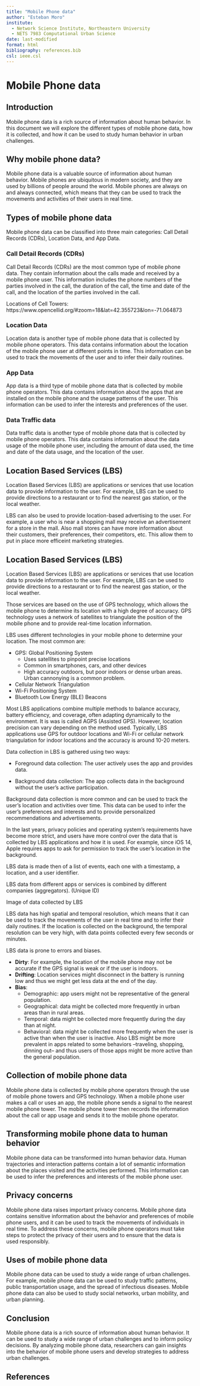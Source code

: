 ```yaml
---
title: "Mobile Phone data"
author: "Esteban Moro" 
institute:
  - Network Science Institute, Northeastern University
  - NETS 7983 Computational Urban Science
date: last-modified
format: html
bibliography: references.bib
csl: ieee.csl
---
```


# Mobile Phone data

## Introduction

Mobile phone data is a rich source of information about human behavior. In this document we will explore the different types of mobile phone data, how it is collected, and how it can be used to study human behavior in urban challenges. 

## Why mobile phone data?

Mobile phone data is a valuable source of information about human behavior. Mobile phones are ubiquitous in modern society, and they are used by billions of people around the world. Mobile phones are always on and always connected, which means that they can be used to track the movements and activities of their users in real time.

## Types of mobile phone data

Mobile phone data can be classified into three main categories: Call Detail Records (CDRs), Location Data, and App Data.

### Call Detail Records (CDRs)

Call Detail Records (CDRs) are the most common type of mobile phone data. They contain information about the calls made and received by a mobile phone user. This information includes the phone numbers of the parties involved in the call, the duration of the call, the time and date of the call, and the location of the parties involved in the call.

Locations of Cell Towers:
https://www.opencellid.org/#zoom=18&lat=42.355723&lon=-71.064873


### Location Data

Location data is another type of mobile phone data that is collected by mobile phone operators. This data contains information about the location of the mobile phone user at different points in time. This information can be used to track the movements of the user and to infer their daily routines.

### App Data

App data is a third type of mobile phone data that is collected by mobile phone operators. This data contains information about the apps that are installed on the mobile phone and the usage patterns of the user. This information can be used to infer the interests and preferences of the user.

### Data Traffic data

Data traffic data is another type of mobile phone data that is collected by mobile phone operators. This data contains information about the data usage of the mobile phone user, including the amount of data used, the time and date of the data usage, and the location of the user.

## Location Based Services (LBS)

Location Based Services (LBS) are applications or services that use location data to provide information to the user. For example, LBS can be used to provide directions to a restaurant or to find the nearest gas station, or the local weather. 

LBS can also be used to provide location-based advertising to the user. For example, a user who is near a shopping mall may receive an advertisement for a store in the mall. Also mall stores can have more information about their customers, their preferences, their competitors, etc. This allow them to put in place more efficeint marketing strategies.

## Location Based Services (LBS)

Location Based Services (LBS) are applications or services that use location data to provide information to the user. For example, LBS can be used to provide directions to a restaurant or to find the nearest gas station, or the local weather.
 

Those services are based on the use of GPS technology, which allows the mobile phone to determine its location with a high degree of accuracy. GPS technology uses a network of satellites to triangulate the position of the mobile phone and to provide real-time location information. 

LBS uses different technologies in your mobile phone to determine your location. The most common are:

- GPS: Global Positioning System
  - Uses satellites to pinpoint precise locations
  - Common in smartphones, cars, and other devices
  - High accuracy outdoors, but poor indoors or dense urban areas. Urban cannonying is a common problem.

- Cellular Network Triangulation
- Wi-Fi Positioning System
- Bluetooth Low Energy (BLE) Beacons

Most LBS applications combine multiple methods to balance accuracy, battery efficiency, and coverage, often adapting dynamically to the environment. It is was is called AGPS (Assisted GPS). However, location precision can vary depending on the method used. Typically, LBS applications use GPS for outdoor locations and Wi-Fi or cellular network triangulation for indoor locations and the accuracy is around 10-20 meters.

Data collection in LBS is gathered using two ways:

- Foreground data collection: The user actively uses the app and provides data.

- Background data collection: The app collects data in the background without the user's active participation.

Background data collection is more common and can be used to track the user's location and activities over time. This data can be used to infer the user's preferences and interests and to provide personalized recommendations and advertisements.

In the last years, privacy policies and operating system's requirements have become more strict, and users have more control over the data that is collected by LBS applications and how it is used. For example, since iOS 14, Apple requires apps to ask for permission to track the user's location in the background.

LBS data is made then of a list of events, each one with a timestamp, a location, and a user identifier. 

LBS data from different apps or services is combined by different companies (aggregators). (Unique ID)


Image of data collected by LBS

LBS data has high spatial and temporal resolution, which means that it can be used to track the movements of the user in real time and to infer their daily routines. If the location is collected on the background, the temporal resolution can be very high, with data points collected every few seconds or minutes. 

LBS data is prone to errors and biases. 

- **Dirty**: For example, the location of the mobile phone may not be accurate if the GPS signal is weak or if the user is indoors. 
- **Drifting**: Location services might disconnect in the battery is running low and thus we might get less data at the end of the day.
- **Bias**: 
  - Demographic: app users might not be representative of the general population.
  - Geographical: data might be collected more frequently in urban areas than in rural areas.
  - Temporal: data might be collected more frequently during the day than at night.
  - Behavioral: data might be collected more frequently when the user is active than when the user is inactive. Also LBS might be more prevalent in apps related to some behaviors --traveling, shopping, dinning out-- and thus users of those apps might be more active than the general population.



















## Collection of mobile phone data

Mobile phone data is collected by mobile phone operators through the use of mobile phone towers and GPS technology. When a mobile phone user makes a call or uses an app, the mobile phone sends a signal to the nearest mobile phone tower. The mobile phone tower then records the information about the call or app usage and sends it to the mobile phone operator.

## Transforming mobile phone data to human behavior

Mobile phone data can be transformed into human behavior data. Human trajectories and interaction patterns contain a lot of semantic information about the places visited and the activities performed. This information can be used to infer the preferences and interests of the mobile phone user.

## Privacy concerns

Mobile phone data raises important privacy concerns. Mobile phone data contains sensitive information about the behavior and preferences of mobile phone users, and it can be used to track the movements of individuals in real time. To address these concerns, mobile phone operators must take steps to protect the privacy of their users and to ensure that the data is used responsibly.


## Uses of mobile phone data

Mobile phone data can be used to study a wide range of urban challenges. For example, mobile phone data can be used to study traffic patterns, public transportation usage, and the spread of infectious diseases. Mobile phone data can also be used to study social networks, urban mobility, and urban planning.

## Conclusion

Mobile phone data is a rich source of information about human behavior. It can be used to study a wide range of urban challenges and to inform policy decisions. By analyzing mobile phone data, researchers can gain insights into the behavior of mobile phone users and develop strategies to address urban challenges.

## References

::: {#refs}
:::




